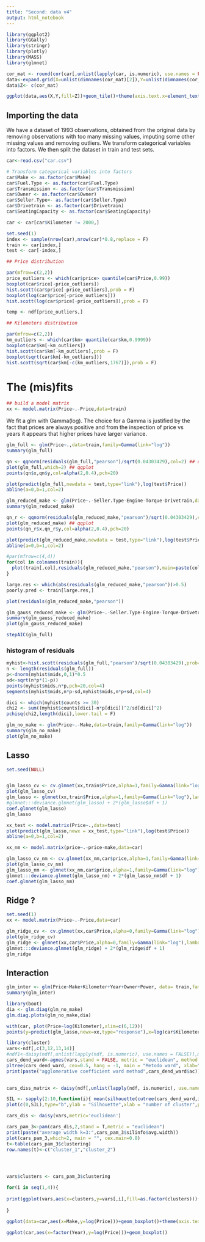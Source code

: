 ```yaml
---
title: "Second: data v4"
output: html_notebook
---
```



```r
library(ggplot2)
library(GGally)
library(stringr)
library(plotly)
library(MASS)
library(glmnet)
```


```r
cor_mat <- round(cor(car[,unlist(lapply(car, is.numeric), use.names = FALSE)]),2)
data<-expand.grid(X=unlist(dimnames(cor_mat)[2]),Y=unlist(dimnames(cor_mat)[2]))
data$Z<- c(cor_mat)

ggplot(data,aes(X,Y,fill=Z))+geom_tile()+theme(axis.text.x=element_text(angle = -90, hjust = 0))+coord_equal()+scale_y_discrete(limits=rev)+geom_text(aes(label=prettyNum(Z,digits=2,format="f")), color="white", size=4)
```



## Importing the data
We have a dataset of 1993 observations, obtained from the original data by removing observations with too many missing values, imputing some other missing values and removing outliers. We transform categorical variables into factors. We then split the dataset in train and test sets.
```r
car<-read.csv("car.csv")

# Transform categorical variables into factors
car$Make <- as.factor(car$Make)
car$Fuel.Type <- as.factor(car$Fuel.Type)
car$Transmission <- as.factor(car$Transmission)
car$Owner <- as.factor(car$Owner)
car$Seller.Type<- as.factor(car$Seller.Type)
car$Drivetrain <- as.factor(car$Drivetrain)
car$SeatingCapacity <- as.factor(car$SeatingCapacity)

car <- car[car$Kilometer != 2000,]

set.seed(1)
index <- sample(nrow(car),nrow(car)*0.8,replace = F)
train <- car[index,]
test <- car[-index,]
```







```r
## Price distribution

par(mfrow=c(2,2))
price_outliers <- which(car$price> quantile(car$Price,0.99))
boxplot(car$rice[-price_outliers])
hist.scott(car$price[-price_outliers],prob = F)
boxplot(log(car$price[-price_outliers]))
hist.scott(log(car$price[-price_outliers]),prob = F)
```

```r
temp <- ndf[price_outliers,]
```

```r
## Kilometers distribution

par(mfrow=c(2,2))
km_outliers <- which(car$km> quantile(car$km,0.9999))
boxplot(car$km[-km_outliers])
hist.scott(car$km[-km_outliers],prob = F)
boxplot(sqrt(car$km[-km_outliers]))
hist.scott(sqrt(car$km[-c(km_outliers,1767)]),prob = F)
```




# The (mis)fits


```r
## build a model matrix
xx <- model.matrix(Price~.-Price,data=train)
```


We fit a glm with Gamma(log). The choice for a Gamma is justified by the fact that prices are always positive and from the inspection of price vs years it appears that higher prices have larger variance. 
```r
glm_full <- glm(Price~.,data=train,family=Gamma(link="log"))
summary(glm_full)

qn <- qqnorm(residuals(glm_full,"pearson")/sqrt(0.04303429),col=2) ## qqplot with dispersion param normalisation
plot(glm_full,which=2) ## qqplot
points(qn$x,qn$y,col=alpha(2,0.4),pch=20)

plot(predict(glm_full,newdata = test,type="link"),log(test$Price))
abline(a=0,b=1,col=2)
```



```r
glm_reduced_make <- glm(Price~.-Seller.Type-Engine-Torque-Drivetrain,data=train,family = Gamma(link="log"))
summary(glm_reduced_make)

qn_r <- qqnorm(residuals(glm_reduced_make,"pearson")/sqrt(0.04303429),col=2) ## qqplot with dispersion param normalisation
plot(glm_reduced_make) ## qqplot
points(qn_r$x,qn_r$y,col=alpha(2,0.4),pch=20)

plot(predict(glm_reduced_make,newdata = test,type="link"),log(test$Price))
abline(a=0,b=1,col=2)
```
```r
#par(mfrow=c(4,4))
for(col in colnames(train)){
  plot(train[,col],residuals(glm_reduced_make,"pearson"),main=paste(col))
}

large.res <- which(abs(residuals(glm_reduced_make,"pearson"))>0.5)
poorly.pred <- train[large.res,]
```

```r
plot(residuals(glm_reduced_make,"pearson"))
```


```r
glm_gauss_reduced_make <- glm(Price~.-Seller.Type-Engine-Torque-Drivetrain,data=train,family = gaussian(link="log"))
summary(glm_gauss_reduced_make)
plot(glm_gauss_reduced_make)
```



```r
stepAIC(glm_full)
```




### histogram of residuals
```r
myhist<-hist.scott(residuals(glm_full,"pearson")/sqrt(0.04303429),prob=F,col=alpha(7,0.4))
n <- length(residuals(glm_full))
p<-dnorm(myhist$mids,0,1)*0.5
sd<-sqrt(n*p*(1-p))
points(myhist$mids,n*p,pch=20,col=4)
segments(myhist$mids,n*p-sd,myhist$mids,n*p+sd,col=4)

dici <- which(myhist$counts >= 30)
chi2 <- sum((myhist$counts[dici]-n*p[dici])^2/sd[dici]^2)
pchisq(chi2,length(dici),lower.tail = F)
```


```r
glm_no_make <- glm(Price~.-Make,data=train,family=Gamma(link="log"))
summary(glm_no_make)
plot(glm_no_make)
```

## Lasso
```r
set.seed(NULL)


glm_lasso_cv <- cv.glmnet(xx,train$Price,alpha=1,family=Gamma(link="log"))
plot(glm_lasso_cv)
glm_lasso <- glmnet(xx,train$Price,alpha=1,family=Gamma(link="log"),lambda = glm_lasso_cv$lambda.1se)
#glmnet:::deviance.glmnet(glm_lasso) + 2*(glm_lasso$df + 1)
coef.glmnet(glm_lasso)
glm_lasso
```
```r

xx_test <- model.matrix(Price~.,data=test)
plot(predict(glm_lasso,newx = xx_test,type="link"),log(test$Price))
abline(a=0,b=1,col=2)
```





```r
xx_nm <- model.matrix(price~.-price-make,data=car)

glm_lasso_cv_nm <- cv.glmnet(xx_nm,car$price,alpha=1,family=Gamma(link="log"))
plot(glm_lasso_cv_nm)
glm_lasso_nm <- glmnet(xx_nm,car$price,alpha=1,family=Gamma(link="log"),lambda = glm_lasso_cv_nm$lambda.1se)
glmnet:::deviance.glmnet(glm_lasso_nm) + 2*(glm_lasso_nm$df + 1)
coef.glmnet(glm_lasso_nm)
```


## Ridge ?
```r
set.seed(1)
xx <- model.matrix(Price~.-Price,data=car)

glm_ridge_cv <- cv.glmnet(xx,car$Price,alpha=0,family=Gamma(link="log"))
plot(glm_ridge_cv)
glm_ridge <- glmnet(xx,car$Price,alpha=0,family=Gamma(link="log"),lambda = glm_ridge_cv$lambda.1se)
glmnet:::deviance.glmnet(glm_ridge) + 2*(glm_ridge$df + 1)
glm_ridge
```








## Interaction
```r
glm_inter <- glm(Price~Make+Kilometer+Year+Owner+Power, data= train,family=Gamma("log"))
summary(glm_inter)
```




```r
library(boot)
dia <- glm.diag(glm_no_make)
glm.diag.plots(glm_no_make,dia)
```



```r
with(car, plot(Price~log(Kilometer),xlim=c(6,12)))
points(y=predict(glm_lasso,newx=xx,type="response"),x=log(car$Kilometer),col=2)
```














```r
library(cluster)
vars<-ndf[,c(3,12,13,14)]
#ndf1<-daisy(ndf[,unlist(lapply(ndf, is.numeric), use.names = FALSE)],metric = 'gower')
cars_dend_ward<-agnes(vars,stand = FALSE, metric = "euclidean", method = "ward")
pltree(cars_dend_ward, cex=0.5, hang = -1, main = "Metodo ward", xlab="", sub ="")
print(paste("agglomerative coefficient ward method",cars_dend_ward$ac))
 

cars_diss_matrix <- daisy(ndf[,unlist(lapply(ndf, is.numeric), use.names = FALSE)],metric="euclidean")

SIL <- sapply(2:10,function(i){ mean(silhouette(cutree(cars_dend_ward,i),cars_diss_matrix)[,3])})
plot(c(0,SIL),type="b",ylab = "Silhouette",xlab = "number of cluster",pch=19,col=3, main = "Silhouette vs number of clusters")

```

```r
cars_dis <- daisy(vars,metric='euclidean')

cars_pam_3<-pam(cars_dis,2,stand = T,metric = "euclidean")
print(paste("average width k=3:",cars_pam_3$silinfo$avg.width))
plot(cars_pam_3,which=2, main = "", cex.main=0.8)
t<-table(cars_pam_3$clustering)
row.names(t)<-c("cluster_1","cluster_2")




vars$clusters <- cars_pam_3$clustering

for(i in seq(1,4)){
  
print(ggplot(vars,aes(x=clusters,y=vars[,i],fill=as.factor(clusters)))+geom_boxplot(outlier.shape = NA) +  ggtitle(names(vars)[i]) + xlab("") + ylab(names(vars)[i]))
  
}

```
```r
ggplot(data=car,aes(x=Make,y=log(Price)))+geom_boxplot()+theme(axis.text.x=element_text(angle = -90, hjust = 0))

```
```r
ggplot(car,aes(x=factor(Year),y=log(Price)))+geom_boxplot()
```

